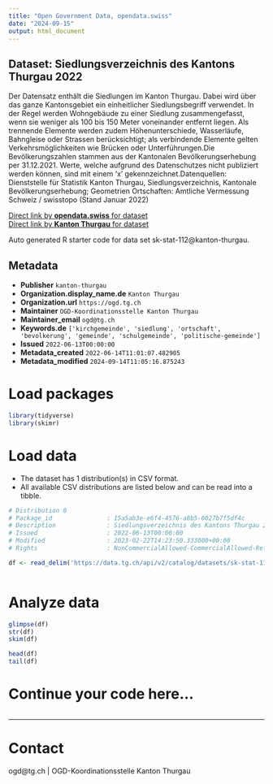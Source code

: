 ```yaml
---
title: "Open Government Data, opendata.swiss"
date: "2024-09-15"
output: html_document
---
```


## Dataset: Siedlungsverzeichnis des Kantons Thurgau 2022

Der Datensatz enthält die Siedlungen im Kanton Thurgau. Dabei wird über das ganze Kantonsgebiet ein einheitlicher Siedlungsbegriff verwendet. In der Regel werden Wohngebäude zu einer Siedlung zusammengefasst, wenn sie weniger als 100 bis 150 Meter voneinander entfernt liegen. Als trennende Elemente werden zudem Höhenunterschiede, Wasserläufe, Bahngleise oder Strassen berücksichtigt; als verbindende Elemente gelten Verkehrsmöglichkeiten wie Brücken oder Unterführungen.Die Bevölkerungszahlen stammen aus der Kantonalen Bevölkerungserhebung per 31.12.2021. Werte, welche aufgrund des Datenschutzes nicht publiziert werden können, sind mit einem 'x' gekennzeichnet.Datenquellen: Dienststelle für Statistik Kanton Thurgau, Siedlungsverzeichnis, Kantonale Bevölkerungserhebung; Geometrien Ortschaften: Amtliche Vermessung Schweiz / swisstopo (Stand Januar 2022)

[Direct link by **opendata.swiss** for dataset](https://opendata.swiss/de/dataset/siedlungsverzeichnis-des-kantons-thurgau-2022)<br>
[Direct link by **Kanton Thurgau** for dataset](https://data.tg.ch/explore/dataset/sk-stat-112/)

Auto generated R starter code for data set sk-stat-112@kanton-thurgau.

## Metadata

- **Publisher** `kanton-thurgau`
- **Organization.display_name.de** `Kanton Thurgau`
- **Organization.url** `https://ogd.tg.ch`
- **Maintainer** `OGD-Koordinationsstelle Kanton Thurgau`
- **Maintainer_email** `ogd@tg.ch`
- **Keywords.de** `['kirchgemeinde', 'siedlung', 'ortschaft', 'bevolkerung', 'gemeinde', 'schulgemeinde', 'politische-gemeinde']`
- **Issued** `2022-06-13T00:00:00`
- **Metadata_created** `2022-06-14T11:01:07.482905`
- **Metadata_modified** `2024-09-14T11:05:16.875243`


# Load packages

```r

library(tidyverse)
library(skimr)

```

# Load data

-   The dataset has 1 distribution(s) in CSV format.
-   All available CSV distributions are listed below and can be read into a tibble.

```r

# Distribution 0
# Package_id               : 15a5ab3e-e6f4-4576-a8b5-6027b7f5df4c
# Description              : Siedlungsverzeichnis des Kantons Thurgau 2022 (csv)
# Issued                   : 2022-06-13T00:00:00
# Modified                 : 2023-02-22T14:23:50.333000+00:00
# Rights                   : NonCommercialAllowed-CommercialAllowed-ReferenceRequired

df <- read_delim('https://data.tg.ch/api/v2/catalog/datasets/sk-stat-112/exports/csv?use_labels=true')



```

# Analyze data

```r

glimpse(df)
str(df)
skim(df)

head(df)
tail(df)

```

# Continue your code here...

```r

```

------------------------------------------------------------------------

# Contact

ogd@tg.ch | OGD-Koordinationsstelle Kanton Thurgau
